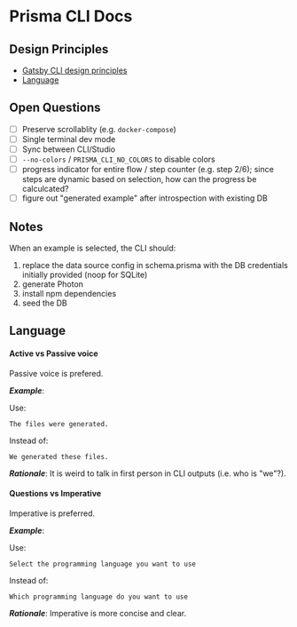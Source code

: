 # Prisma CLI Docs

## Design Principles

- [Gatsby CLI design principles](https://docs.google.com/document/d/1rv7tBUeqHN4t_UecuEAKVCWAVzQoCmcDoONBmf3HggI/edit#)
- [Language](#language)

## Open Questions

- [ ] Preserve scrollablity (e.g. `docker-compose`)
- [ ] Single terminal dev mode
- [ ] Sync between CLI/Studio
- [ ] `--no-colors` / `PRISMA_CLI_NO_COLORS` to disable colors
- [ ] progress indicator for entire flow / step counter (e.g. step 2/6); since steps are dynamic based on selection, how can the progress be calculcated?
- [ ] figure out "generated example" after introspection with existing DB

## Notes

When an example is selected, the CLI should:

1. replace the data source config in schema.prisma with the DB credentials initially provided (noop for SQLite)
1. generate Photon
1. install npm dependencies
1. seed the DB

## Language

#### Active vs Passive voice

Passive voice is prefered. 

_**Example**_:

Use:

```
The files were generated.
```

Instead of:

```
We generated these files.
```

_**Rationale**_: It is weird to talk in first person in CLI outputs (i.e. who is "we"?). 

#### Questions vs Imperative

Imperative is preferred.

_**Example**_:

Use:

```
Select the programming language you want to use
```

Instead of:

```
Which programming language do you want to use
```

_**Rationale**_: Imperative is more concise and clear. 
